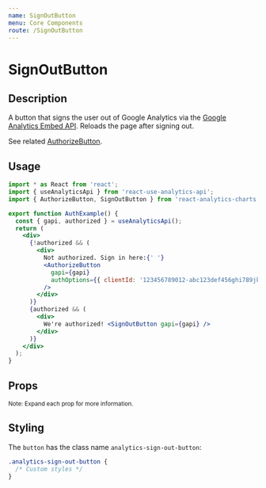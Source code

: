```yaml
---
name: SignOutButton
menu: Core Components
route: /SignOutButton
---
```



<GoogleAnalytics trackingId={TRACKING_ID} />

<h1>SignOutButton</h1>

## Description

A button that signs the user out of Google Analytics via the [Google Analytics Embed API](https://devboldly.github.io/react-use-analytics-api/). Reloads the page after signing out.

See related [AuthorizeButton](/AuthorizeButton).

## Usage

<div style={{ border: 'solid 2px #67788a', padding: '20px' }}>
  <AuthExample />
</div>

```jsx
import * as React from 'react';
import { useAnalyticsApi } from 'react-use-analytics-api';
import { AuthorizeButton, SignOutButton } from 'react-analytics-charts';

export function AuthExample() {
  const { gapi, authorized } = useAnalyticsApi();
  return (
    <div>
      {!authorized && (
        <div>
          Not authorized. Sign in here:{' '}
          <AuthorizeButton
            gapi={gapi}
            authOptions={{ clientId: '123456789012-abc123def456ghi789jkl012mno345p.apps.googleusercontent.com' }}
          />
        </div>
      )}
      {authorized && (
        <div>
          We're authorized! <SignOutButton gapi={gapi} />
        </div>
      )}
    </div>
  );
}
```

## Props

<Props of={SignOutButton} />

<small>Note: Expand each prop for more information.</small>

## Styling

The `button` has the class name `analytics-sign-out-button`:

```css
.analytics-sign-out-button {
  /* Custom styles */
}
```

<CreatedBy author="DevBoldly" url="https://devboldly.com/" emoji="🍺" emojiLabel="Beer"/>